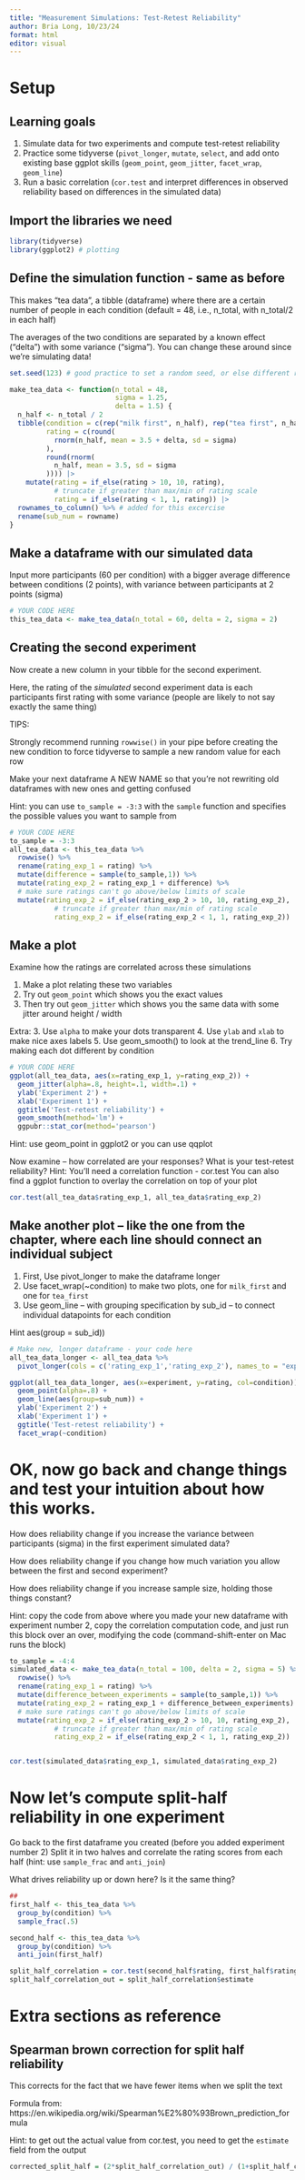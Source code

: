 ```yaml
---
title: "Measurement Simulations: Test-Retest Reliability"
author: Bria Long, 10/23/24 
format: html
editor: visual
---
```


# Setup

## Learning goals

1.  Simulate data for two experiments and compute test-retest reliability
2.  Practice some tidyverse (`pivot_longer`, `mutate`, `select`, and add onto existing base ggplot skills (`geom_point`, `geom_jitter`, `facet_wrap`, `geom_line`)
3.  Run a basic correlation (`cor.test` and interpret differences in observed reliability based on differences in the simulated data)

## Import the libraries we need

```r
library(tidyverse)
library(ggplot2) # plotting

```

## Define the simulation function - same as before

This makes "tea data", a tibble (dataframe) where there are a certain number of people in each condition (default = 48, i.e., n_total, with n_total/2 in each half)

The averages of the two conditions are separated by a known effect ("delta") with some variance ("sigma"). You can change these around since we're simulating data!

```r
set.seed(123) # good practice to set a random seed, or else different runs get you different results
```

```r
make_tea_data <- function(n_total = 48,
                          sigma = 1.25,
                          delta = 1.5) {
  n_half <- n_total / 2
  tibble(condition = c(rep("milk first", n_half), rep("tea first", n_half)),
         rating = c(round(
           rnorm(n_half, mean = 3.5 + delta, sd = sigma)
         ),
         round(rnorm(
           n_half, mean = 3.5, sd = sigma
         )))) |>
    mutate(rating = if_else(rating > 10, 10, rating),
           # truncate if greater than max/min of rating scale
           rating = if_else(rating < 1, 1, rating)) |>
  rownames_to_column() %>% # added for this excercise
  rename(sub_num = rowname)
}
```

## Make a dataframe with our simulated data

Input more participants (60 per condition) with a bigger average difference between conditions (2 points), with variance between participants at 2 points (sigma)

```r
# YOUR CODE HERE
this_tea_data <- make_tea_data(n_total = 60, delta = 2, sigma = 2) 

```

## Creating the second experiment

Now create a new column in your tibble for the second experiment.

Here, the rating of the *simulated* second experiment data is each participants first rating with some variance (people are likely to not say exactly the same thing)

TIPS:

Strongly recommend running `rowwise()` in your pipe before creating the new condition to force tidyverse to sample a new random value for each row

Make your next dataframe A NEW NAME so that you're not rewriting old dataframes with new ones and getting confused

Hint: you can use `to_sample = -3:3` with the `sample` function and specifies the possible values you want to sample from


```r
# YOUR CODE HERE
to_sample = -3:3
all_tea_data <- this_tea_data %>%
  rowwise() %>%
  rename(rating_exp_1 = rating) %>%
  mutate(difference = sample(to_sample,1)) %>%
  mutate(rating_exp_2 = rating_exp_1 + difference) %>%
  # make sure ratings can't go above/below limits of scale
  mutate(rating_exp_2 = if_else(rating_exp_2 > 10, 10, rating_exp_2),
           # truncate if greater than max/min of rating scale
           rating_exp_2 = if_else(rating_exp_2 < 1, 1, rating_exp_2))
```

## Make a plot

Examine how the ratings are correlated across these simulations

1.  Make a plot relating these two variables
2.  Try out `geom_point` which shows you the exact values
3.  Then try out `geom_jitter` which shows you the same data with some jitter around height / width

Extra: 3. Use `alpha` to make your dots transparent 4. Use `ylab` and `xlab` to make nice axes labels 5. Use geom_smooth() to look at the trend_line 6. Try making each dot different by condition

```R
# YOUR CODE HERE
ggplot(all_tea_data, aes(x=rating_exp_1, y=rating_exp_2)) +
  geom_jitter(alpha=.8, height=.1, width=.1) +
  ylab('Experiment 2') +
  xlab('Experiment 1') +
  ggtitle('Test-retest reliability') +
  geom_smooth(method='lm') +
  ggpubr::stat_cor(method='pearson')
```

Hint: use geom_point in ggplot2 or you can use qqplot

Now examine -- how correlated are your responses? What is your test-retest reliability? Hint: You'll need a correlation function - cor.test You can also find a ggplot function to overlay the correlation on top of your plot

```R
cor.test(all_tea_data$rating_exp_1, all_tea_data$rating_exp_2)
```

## Make another plot -- like the one from the chapter, where each line should connect an individual subject

1.  First, Use pivot_longer to make the dataframe longer
2.  Use facet_wrap(\~condition) to make two plots, one for `milk_first` and one for `tea_first`
3.  Use geom_line -- with grouping specification by sub_id -- to connect individual datapoints for each condition

Hint aes(group = sub_id))

```r
# Make new, longer dataframe - your code here
all_tea_data_longer <- all_tea_data %>%
  pivot_longer(cols = c('rating_exp_1','rating_exp_2'), names_to = "experiment", values_to='rating')
```

```r
ggplot(all_tea_data_longer, aes(x=experiment, y=rating, col=condition)) +
  geom_point(alpha=.8) +
  geom_line(aes(group=sub_num)) +
  ylab('Experiment 2') +
  xlab('Experiment 1') +
  ggtitle('Test-retest reliability') +
  facet_wrap(~condition)
```

# OK, now go back and change things and test your intuition about how this works.

How does reliability change if you increase the variance between participants (sigma) in the first experiment simulated data?

How does reliability change if you change how much variation you allow between the first and second experiment?

How does reliability change if you increase sample size, holding those things constant?

Hint: copy the code from above where you made your new dataframe with experiment number 2, copy the correlation computation code, and just run this block over an over, modifying the code (command-shift-enter on Mac runs the block)

```r

to_sample = -4:4
simulated_data <- make_tea_data(n_total = 100, delta = 2, sigma = 5) %>%
  rowwise() %>%
  rename(rating_exp_1 = rating) %>%
  mutate(difference_between_experiments = sample(to_sample,1)) %>%
  mutate(rating_exp_2 = rating_exp_1 + difference_between_experiments) %>%
  # make sure ratings can't go above/below limits of scale
  mutate(rating_exp_2 = if_else(rating_exp_2 > 10, 10, rating_exp_2),
           # truncate if greater than max/min of rating scale
           rating_exp_2 = if_else(rating_exp_2 < 1, 1, rating_exp_2))


cor.test(simulated_data$rating_exp_1, simulated_data$rating_exp_2)
```

# Now let's compute split-half reliability in one experiment

Go back to the first dataframe you created (before you added experiment number 2) Split it in two halves and correlate the rating scores from each half (hint: use `sample_frac` and `anti_join`)

What drives reliability up or down here? Is it the same thing?

```r
##
first_half <- this_tea_data %>%
  group_by(condition) %>%
  sample_frac(.5)

second_half <- this_tea_data %>%
  group_by(condition) %>%
  anti_join(first_half)

split_half_correlation = cor.test(second_half$rating, first_half$rating)
split_half_correlation_out = split_half_correlation$estimate
```

# Extra sections as reference

## Spearman brown correction for split half reliability

This corrects for the fact that we have fewer items when we split the text

Formula from: https://en.wikipedia.org/wiki/Spearman%E2%80%93Brown_prediction_formula

Hint: to get out the actual value from cor.test, you need to get the `estimate` field from the output

```r
corrected_split_half = (2*split_half_correlation_out) / (1+split_half_correlation_out)
```

